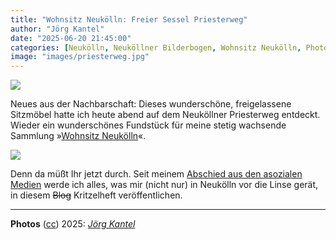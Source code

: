 ```yaml
---
title: "Wohnsitz Neukölln: Freier Sessel Priesterweg"
author: "Jörg Kantel"
date: "2025-06-20 21:45:00"
categories: [Neukölln, Neuköllner Bilderbogen, Wohnsitz Neukölln, Photographie]
image: "images/priesterweg.jpg"
---
```


[![](images/priesterweg-b.jpg)](https://www.flickr.com/photos/schockwellenreiter/54602616161/)

Neues aus der Nachbarschaft: Dieses wunderschöne, freigelassene Sitzmöbel hatte ich heute abend auf dem Neuköllner Priesterweg entdeckt. Wieder ein wunderschönes Fundstück für meine stetig wachsende Sammlung »[Wohnsitz Neukölln](https://www.flickr.com/photos/schockwellenreiter/albums/1244272/)«.

[![](images/priesterweg-o.jpg)](https://www.flickr.com/photos/schockwellenreiter/54602828923/)

Denn da müßt Ihr jetzt durch. Seit meinem [Abschied aus den asozialen Medien](https://kantel.github.io/posts/2025010601_bye_social_media/) werde ich alles, was mir (nicht nur) in Neukölln vor die Linse gerät, in diesem ~~Blog~~ Kritzelheft veröffentlichen.

---

**Photos** ([cc](https://creativecommons.org/licenses/by-sa/4.0/deed.de)) 2025: *[Jörg Kantel](http://cognitiones.kantel-chaos-team.de/cv.html)*